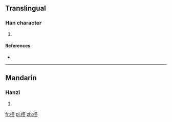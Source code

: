 ==Translingual==

===Han character===
{{Han char|rn=75|rad=木|as=06|sn=10|four=|canj=木尸中中 (DSLL)}}

# {{defn|Han|sort=木06}}

====References====
* {{Han ref|kx=0522.020|dkj=14692|hdz=21195.070|uh=6815|ud=26645}}

----

==Mandarin==

===Hanzi===
{{cmn-hanzi|pin=[[zhēn]] ([[zhen1]])|wg=chen<sup>1</sup>}}

# {{defn|lang=cmn|sort=木06}}

[[fr:栕]]
[[pl:栕]]
[[zh:栕]]